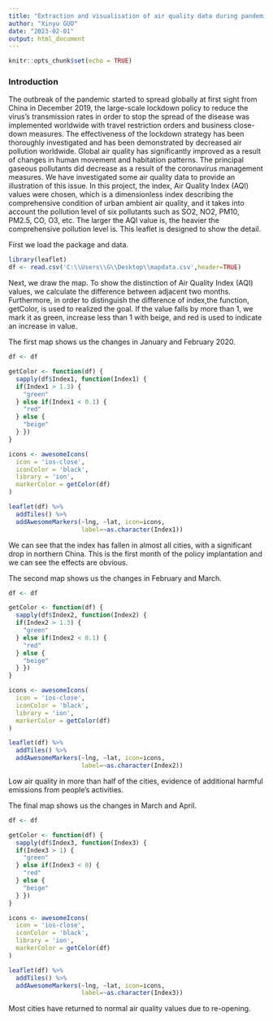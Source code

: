 ---
title: "Extraction and visualisation of air quality data during pandemic"
author: "Xinyu GUO"
date: "2023-02-01"
output: html_document
---

```{r setup, include=FALSE}
knitr::opts_chunk$set(echo = TRUE)
```

### Introduction

The outbreak of the pandemic started to spread globally at first sight from China in December 2019, the large-scale lockdown policy to reduce the virus's transmission rates in order to stop the spread of the disease was implemented worldwide with travel restriction orders and business close-down measures. The effectiveness of the lockdown strategy has been thoroughly investigated and has been demonstrated by decreased air pollution worldwide. Global air quality has significantly improved as a result of changes in human movement and habitation patterns. The principal gaseous pollutants did decrease as a result of the coronavirus management measures. We have investigated some air quality data to provide an illustration of this issue. In this project, the index, Air Quality Index (AQI) values were chosen, which is a dimensionless index describing the comprehensive condition of urban ambient air quality, and it takes into account the pollution level of six pollutants such as SO2, NO2, PM10, PM2.5, CO, O3, etc. The larger the AQI value is, the heavier the comprehensive pollution level is. This leaflet is designed to show the detail.

First we load the package and data.
```{r, echo=FALSE}
library(leaflet)
df <- read.csv('C:\\Users\\G\\Desktop\\mapdata.csv',header=TRUE)

```

Next, we draw the map. To show the distinction of Air Quality Index (AQI) values, we calculate the difference between adjacent two months. Furthermore, in order to distinguish the difference of index,the function, getColor, is used to realized the goal. If the value falls by more than 1, we mark it as green, increase less than 1 with beige, and red is used to indicate an increase in value.

The first map shows us the changes in January and February 2020.

```{r, echo=FALSE}
df <- df

getColor <- function(df) {
  sapply(df$Index1, function(Index1) {
  if(Index1 > 1.3) {
    "green"
  } else if(Index1 < 0.1) {
    "red"
  } else {
    "beige"
  } })
}

icons <- awesomeIcons(
  icon = 'ios-close',
  iconColor = 'black',
  library = 'ion',
  markerColor = getColor(df)
)

leaflet(df) %>% 
  addTiles() %>%
  addAwesomeMarkers(~lng, ~lat, icon=icons,
                    label=~as.character(Index1))
```

We can see that the index has fallen in almost all cities, with a significant drop in northern China. This is the first month of the policy implantation and we can see the effects are obvious.

The second map shows us the changes in February and March.

```{r, echo=FALSE}
df <- df

getColor <- function(df) {
  sapply(df$Index2, function(Index2) {
  if(Index2 > 1.3) {
    "green"
  } else if(Index2 < 0.1) {
    "red"
  } else {
    "beige"
  } })
}

icons <- awesomeIcons(
  icon = 'ios-close',
  iconColor = 'black',
  library = 'ion',
  markerColor = getColor(df)
)

leaflet(df) %>% 
  addTiles() %>%
  addAwesomeMarkers(~lng, ~lat, icon=icons,
                    label=~as.character(Index2))
```

Low air quality in more than half of the cities, evidence of additional harmful emissions from people's activities.

The final map shows us the changes in March and April.

```{r, echo=FALSE}
df <- df

getColor <- function(df) {
  sapply(df$Index3, function(Index3) {
  if(Index3 > 1) {
    "green"
  } else if(Index3 < 0) {
    "red"
  } else {
    "beige"
  } })
}

icons <- awesomeIcons(
  icon = 'ios-close',
  iconColor = 'black',
  library = 'ion',
  markerColor = getColor(df)
)

leaflet(df) %>% 
  addTiles() %>%
  addAwesomeMarkers(~lng, ~lat, icon=icons,
                    label=~as.character(Index3))
```

Most cities have returned to normal air quality values due to re-opening.
